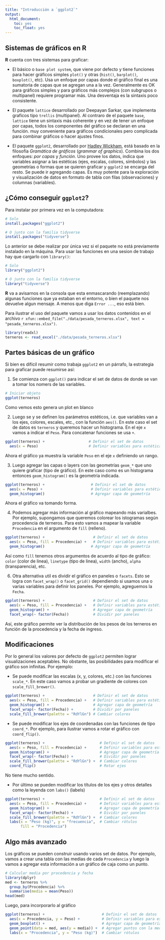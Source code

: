 ```yaml
---
title: "Introducción a `ggplot2`"
output: 
  html_document:
    toc: yes
    toc_float: yes
---
```


## Sistemas de gráficos en **R**

**R** cuenta con tres sistemas para graficar:

- El básico o `base plot system`, que viene por defecto y tiene funciones para hacer gráficos simples `plot()` y otras (`hist()`, `barplot()`, `boxplot()`, etc). Usa un enfoque por capas donde el gráfico final es una sumatoria de capas que se agregan una a la vez. Generalmente es OK para gráficos simples y para gráficos más complejos (con subgrupos o multipanel) requiere programar más. Una desventaja es la sintaxis poco consistente.

- El paquete `lattice` desarrollado por Deepayan Sarkar, que implementa graficos tipo `trellis` (multipanel). Al contraro de el paquete `base`, `lattice` tiene un sintaxis más coherente y en vez de tener un enfoque por capas, todos los componentes del gráfico se declaran en una función. muy conveniente para gráficos condicionales pero complicada para combinar gráficos o hacer ajustes finos.

- El paquete `ggplot2`, desarrollado por [Hadley Wickham](http://hadley.nz/), está basado en la filosofía _Gramática de gráficos_ (_grammar of graphics_). Combina los dos enfoques: _por capas_ y _función_. Uno provee los datos, indica que variables asignar a las estéticas (ejes, escalas, colores, símbolos) y las geometrías o formas que se quieren graficar y `ggplot2` se encarga del resto. Se puede ir agregando capas. Es muy potente para la exploración y visualización de datos en formato de tabla con filas (observaciones) y columnas (variables).

## ¿Cómo conseguir `ggplot2`?

Para instalar por primera vez en la computadora:

```r
# Solo
install.packages("ggplot2")

# O junto con la familia tidyverse
install.packages("tidyverse")
```

Lo anterior se debe realizar por única vez si el paquete no está previamente instalado en la máquina. Para usar las funciones en una sesion de trabajo hay que cargarlo con `library()`:

```r
# Solo
library("ggplot2")

# O junto con la familia tidyverse
library("tidyverse")
```

**R** va a avisarnos en la consola que esta enmascarando (reemplazando) algunas funciones que ya estaban en el entorno, o bien el paquete nos devuelve algun mensaje. A menos que diga `Error ...`, eso está bien.

Para ilustrar el uso del paquete vamos a usar los datos contenidos en el archivo `r xfun::embed_file("./data/pesada_terneros.xlsx", text = "pesada_terneros.xlsx")`.

```r
library(readxl)
terneros <- read_excel("./data/pesada_terneros.xlsx")
```

## Partes básicas de un gráfico

Si bien es difícil resumir como trabaja `ggplot2` en un párrafo, la estrategia para graficar puede resumirse así:

1. Se comienza con `ggplot()` para indicar el set de datos de donde se van a tomar los nomers de las variables.

```r
# Iniciar objeto
ggplot(terneros)
```

   Como vemos esto genera un plot en blanco

2. Luego se y se definen los parámetros estéticos, i.e. que variables van a los ejes, colores, escales, etc., con la función `aes()`. En este caso el set de datos es `terneros` y queremos hacer un histograma. En el eje `x` vamos a indicar el `Peso`. Para concatenar funciones se usa `+`.

```r
ggplot(terneros) +                    # Definir el set de datos
  aes(x = Peso)                       # Definir variables para estéticas
```

   Ahora el gráfico ya muestra la variable `Peso` en el eje `x` definiendo un rango.

3. Luego agregar las capas o layers con las geometrías `geom_*` que uno quiere graficar (tipo de gráfico). En este caso como es un histograma entonces `geom_histogram()` es la geometría indicada.

```r
ggplot(terneros) +                     # Definir el set de datos
  aes(x = Peso) +                      # Definir variables para estéticas
  geom_histogram()                     # Agregar capa de geometría
```

   Ahora el gráfico va tomando forma.

4. Podemos agregar más información al gráfico mapeando más varialbes. Por ejemplo, supongamos que queremos colorear los istogramas según procedencia de terneros. Para esto vamos a mapear la variable `Procedencia` en el argumento de `fill` (relleno).

```r
ggplot(terneros) +                      # Definir el set de datos
  aes(x = Peso, fill = Procedencia) +   # Definir variables para estéticas
  geom_histogram()                     # Agregar capa de geometría
```

   Así como `fill` tenemos otros argumentos de acuerdo al tipo de gráfico: `color` (color de linea), `linetype` (tipo de linea), `width` (ancho), `alpha` (transparencia), etc.

6. Otra alternativa util es dividir el gráfico en paneles o `facets`. Esto se logra con `facet_wrap()` o `facet_grid()` dependiendo si usamos una o varias variables para definir los paneles. Por ejemplo, agreguemos la `Fecha`. 

```r
ggplot(terneros) +                      # Definir el set de datos
  aes(x = Peso, fill = Procedencia) +   # Definir variables para estéticas
  geom_histogram() +                    # Agregar capa de geometría
  facet_wrap(~ factor(Fecha))           # Dividir por paneles
```

   Así, este gráfico permite ver la distribución de los pesos de los terneros en función
de la procedencia y la fecha de ingreso.

## Modificaciones

Por lo general los valores por defecto de `ggplot2` permiten lograr visualizaciones aceptables. No obstante, las posibilidades para modificar el gráfico son infinitas. Por ejemplo: 

- Se puede modificar las escalas (x, y, colores, etc.) con las funciones `scale_*`. En este caso vamos a probar un gradiente de colores con `scale_fill_brewer()`.

```r
ggplot(terneros) +                      # Definir el set de datos
  aes(x = Peso, fill = Procedencia) +   # Definir variables para estéticas
  geom_histogram() +                    # Agregar capa de geometría
  facet_wrap(~ factor(Fecha)) +         # Dividir por paneles
  scale_fill_brewer(palette = "RdYlGn") # Cambiar colores
```

- Se puede modificar los ejes de coordenadas con las funciones de tipo `coord_*`. Por ejemplo, para ilustrar vamos a rotar el gráfico con `coord_flip()`.

```r
ggplot(terneros) +                         # Definir el set de datos
  aes(x = Peso, fill = Procedencia) +      # Definir variables para estéticas
  geom_histogram() +                       # Agregar capa de geometría
  facet_wrap(~ factor(Fecha)) +            # Dividir por paneles
  scale_fill_brewer(palette = "RdYlGn") +  # Cambiar colores
  coord_flip()                             # Rotar ejes
```

  No tiene mucho sentido.

- Por último se pueden modificar los títulos de los ejes y otros detalles como la leyenda con `labs()` (labels)

```r
ggplot(terneros) +                         # Definir el set de datos
  aes(x = Peso, fill = Procedencia) +      # Definir variables para estéticas
  geom_histogram() +                       # Agregar capa de geometría
  facet_wrap(~ factor(Fecha)) +            # Dividir por paneles
  scale_fill_brewer(palette = "RdYlGn") +  # Cambiar colores
  labs(x = "Peso (kg)", y = "frecuencia",  # Cambiar rótulos
       fill = "Procedencia")
```

## Algo más avanzado

Los gráficos se pueden construir usando varios set de datos. Por ejemplo, vamos a crear una tabla con las medias de cada `Procedencia` y luego la vamos a agregar esta información a un gráfico de caja como un punto.

```r
# Calcular media por procedencia y fecha
library(dplyr)
med <- terneros %>% 
  group_by(Procedencia) %>%
  summarise(media = mean(Peso))
head(med)
```

Luego, para incorporarlo al gráfico

```r
ggplot(terneros) +                          # Definir el set de datos
  aes(x = Procedencia, y = Peso) +          # Definir variables para estéticas
  geom_boxplot() +                          # Agregar capa de geometría box-plot
  geom_point(data = med, aes(y = media)) +  # Agregar puntos con la media
  labs(x = "Procedencia", y = "Peso (kg)")  # Cambiar rótulos
```
